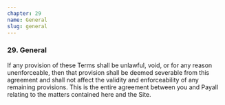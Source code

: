 ```yaml
---
chapter: 29
name: General
slug: general
---
```


### 29. General

If any provision of these Terms shall be unlawful, void, or for any reason unenforceable, then that provision shall be deemed severable from this agreement and shall not affect the validity and enforceability of any remaining provisions. This is the entire agreement between you and Payall relating to the matters contained here and the Site.
